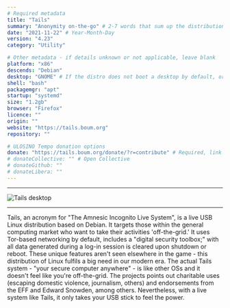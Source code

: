```yaml
---
# Required metadata
title: "Tails"
summary: "Anonymity on-the-go" # 2-7 words that sum up the distribution
date: "2021-11-22" # Year-Month-Day
version: "4.23"
category: "Utility"

# Other metadata - if details unknown or not applicable, leave blank
platform: "x86"
descends: "Debian"
desktop: "GNOME" # If the distro does not boot a desktop by default, or doesn't ship one, leave 'desktop' blank
shell: "bash"
packagemgr: "apt"
startup: "systemd"
size: "1.2gb"
browser: "Firefox"
licence: ""
origin: ""
website: "https://tails.boum.org"
repository: ""

# ULOSINO Tempo donation options
donate: "https://tails.boum.org/donate/?r=contribute" # Required, link to all donation options
# donateCollective: "" # Open Collective
# donateGithub: ""
# donateLibera: ""
---
```


---

<Image src="/images/tails.png" alt="Tails desktop" width={250} height={400} />

---

Tails, an acronym for "The Amnesic Incognito Live System", is a live USB Linux distribution based on Debian. It targets those within the general computing market who want to take their activities 'off-the-grid.' It uses Tor-based networking by default, includes a "digital security toolbox;" with all data generated during a log-in session is cleared upon shutdown or reboot. These unique features aren't seen elsewhere in the game - this distribution of Linux fulfils a big need in our modern era. The actual Tails system - "your secure computer anywhere" - is like other OSs and it doesn't feel like you're off-the-grid. The projects points out charitable uses (escaping domestic violence, journalism, others) and endorsements from the EFF and Edward Snowden, among others. Nevertheless, with a live system like Tails, it only takes your USB stick to feel the power.
